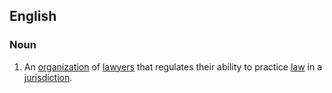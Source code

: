 ==English==
===Noun===
{{wikipedia}}
{{en-noun|sg=[[bar]] [[association]]}}
# An [[organization]] of [[lawyer]]s that regulates their ability to practice [[law]] in a [[jurisdiction]].